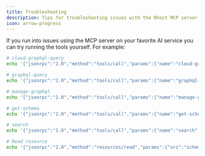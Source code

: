 ```yaml
---
title: Troubleshooting
description: Tips for troubleshooting issues with the Nhost MCP server
icon: arrow-progress
---
```


If you run into issues using the MCP server on your favorite AI service you can try running the tools yourself. For example:

```bash
# cloud-graphql-query
echo '{"jsonrpc":"2.0","method":"tools/call","params":{"name":"cloud-graphql-query","arguments":{"query":"{ apps { id subdomain name } }"}},"id":1}' | nhost mcp start

# graphql-query
echo '{"jsonrpc":"2.0","method":"tools/call","params":{"name":"graphql-query","arguments":{"query":"{ users { id } }","subdomain":"local","role":"admin"}},"id":1}' | nhost mcp start

# manage-graphql
echo '{"jsonrpc":"2.0","method":"tools/call","params":{"name":"manage-graphql","arguments":{"body":"{\"type\":\"export_metadata\",\"args\":{}}","subdomain":"local","path":"/v1/metadata"}},"id":1}' | nhost mcp start

# get-schema
echo '{"jsonrpc":"2.0","method":"tools/call","params":{"name":"get-schema","arguments":{"subdomain":"local","role":"admin","summary":true}},"id":1}' | nhost mcp start

# search
echo '{"jsonrpc":"2.0","method":"tools/call","params":{"name":"search","arguments":{"query":"how to enable magic links"}},"id":1}' | nhost mcp start

# Read resource
echo '{"jsonrpc":"2.0","method":"resources/read","params":{"uri":"schema://nhost-cloud"},"id":1}' | nhost mcp start
```

